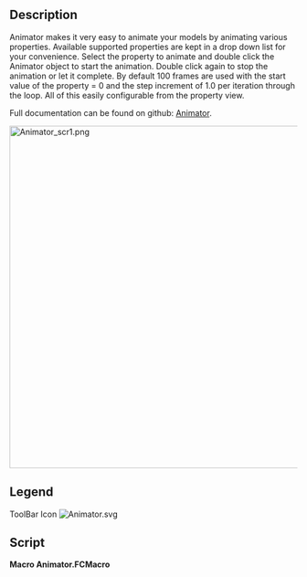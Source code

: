 <languages/>

{{Macro
|Name=Macro Animator
|Icon=Animator.svg
|Description=Animate your model by animating its properties with this feature Python object
|Author=TheMarkster
|Version=0.2023.09.30c
|Date=2022-09-30
|FCVersion=Python 3 versions
|Download=[https://wiki.freecadweb.org/File:Animator.svg ToolBar Icon]
|Links=[https://github.com/mwganson/animator Full Documentation on Github]
}}

== Description ==

Animator makes it very easy to animate your models by animating various properties. Available supported properties are kept in a drop down list for your convenience. Select the property to animate and double click the Animator object to start the animation. Double click again to stop the animation or let it complete. By default 100 frames are used with the start value of the property = 0 and the step increment of 1.0 per iteration through the loop. All of this easily configurable from the property view.

Full documentation can be found on github: [https://github.com/mwganson/animator Animator].

[[File:Animator_scr1.png|600px]]
{{Caption|Macro Animator screenshot‎}}

== Legend ==

{{Codeextralink|https://gist.github.com/mwganson/dace9e8dcfd861500647f9405c668358/raw/1ee79040c95862cf416d6fb6e3f7975c1c8a7f74/Animator.FCMacro|Animator.FCMacro}}

ToolBar Icon
[[Image:Animator.svg]]

== Script ==

'''Macro Animator.FCMacro'''

{{CodeDownload|https://gist.github.com/mwganson/dace9e8dcfd861500647f9405c668358|Animator.FCMacro}}